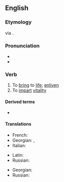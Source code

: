 ==English==

===Etymology===
{{etyl|LL.|en}} {{m|la|vivificō}} via {{etyl|fro|en}} {{m|fro|vivifier}}.

===Pronunciation===
* {{IPA|en|/ˈvɪvɪfʌɪ/}}
* {{hyphenation|en|viv|ify}}

===Verb===
{{en-verb|vivifies|vivifying|vivified}}

# To [[bring]] to [[life]]; [[enliven]]
# To [[impart]] [[vitality]]

====Derived terms====
* {{l|en|autovivify}}

====Translations====
{{trans-top|to bring to life}}
* French: {{t+|fr|vivifier}}
* Georgian: {{t|ka|გაცოცხლება}}, {{t|ka|გამოცოცხლება}}
* Italian: {{t+|it|vivificare}}
{{trans-mid}}
* Latin: {{t|la|vivifico}}
* Russian: {{t+|ru|оживи́ть}}
{{trans-bottom}}

{{trans-top|to impart vitality}}
* Georgian: {{t|ka|სულის ჩადგმა}}
* Russian: {{t|ru|вдохну́ть жизнь}}
{{trans-mid}}
{{trans-bottom}}